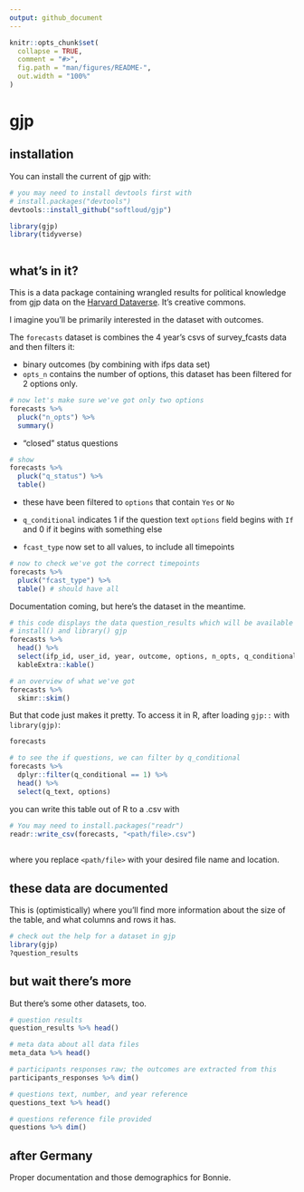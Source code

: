 ```yaml
---
output: github_document
---
```


<!-- README.md is generated from README.Rmd. Please edit that file -->

```r
knitr::opts_chunk$set(
  collapse = TRUE,
  comment = "#>",
  fig.path = "man/figures/README-",
  out.width = "100%"
)
```

# gjp

<!-- badges: start -->
<!-- badges: end -->


## installation

You can install the current of gjp  with:

``` r

# you may need to install devtools first with
# install.packages("devtools")
devtools::install_github("softloud/gjp")
```



```r
 

library(gjp)
library(tidyverse)



```


## what's in it?

This is a data package containing wrangled results for political knowledge from gjp data on the [Harvard Dataverse](https://dataverse.harvard.edu/dataset.xhtml?persistentId=doi:10.7910/DVN/BPCDH5). It's creative commons. 

I imagine you'll be primarily interested in the dataset with outcomes. 

The `forecasts` dataset is combines the 4 year's csvs of survey_fcasts data and then filters it:

- binary outcomes (by combining with ifps data set)
- `opts_n` contains the number of options, this dataset has been filtered for 2 options only. 

```r
# now let's make sure we've got only two options
forecasts %>% 
  pluck("n_opts") %>% 
  summary()


```



- "closed" status questions
<!-- - if multiple entries, first and last (see `time_terminal` for type of entry) -->

```r

# show 
forecasts %>% 
  pluck("q_status") %>% 
  table()


```


- these have been filtered to `options` that contain `Yes` or `No`


- `q_conditional` indicates 1 if the question text `options` field begins with `If` and 0 if it begins with something else   
- `fcast_type` now set to all values, to include all timepoints

```r
 


# now to check we've got the correct timepoints
forecasts %>% 
  pluck("fcast_type") %>% 
  table() # should have all


```


Documentation coming, but here's the dataset in the meantime. 

```r

# this code displays the data question_results which will be available once you 
# install() and library() gjp
forecasts %>% 
  head() %>% 
  select(ifp_id, user_id, year, outcome, options, n_opts, q_conditional, options_yn, timestamp, q_type,  q_status) %>% # remove question text for formatting
  kableExtra::kable()


```

```r
# an overview of what we've got
forecasts %>% 
  skimr::skim()


```


But that code just makes it pretty. To access it in R, after loading `gjp::` with `library(gjp)`:

```r
 
forecasts

# to see the if questions, we can filter by q_conditional
forecasts %>% 
  dplyr::filter(q_conditional == 1) %>% 
  head() %>% 
  select(q_text, options)


```

you can write this table out of R to a .csv with 

```r

# You may need to install.packages("readr")
readr::write_csv(forecasts, "<path/file>.csv") 
 
```

where you replace `<path/file>` with your desired file name and location.


## these data are documented

This is (optimistically) where you'll find more information about the size of the table, and what columns and rows it has. 

```r
# check out the help for a dataset in gjp
library(gjp)
?question_results

```


## but wait there's more

But there's some other datasets, too.

```r

# question results
question_results %>% head()

# meta data about all data files
meta_data %>% head()

# participants responses raw; the outcomes are extracted from this
participants_responses %>% dim()

# questions text, number, and year reference
questions_text %>% head()

# questions reference file provided
questions %>% dim()

```

## after Germany

Proper documentation and those demographics for Bonnie. 
